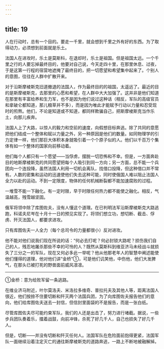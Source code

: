 ```yaml
---
---
---
```

title: 19
---





人在行动时，总有一个目的。要走一千里，就会想到千里之外有好的东西。为了取得动力，必须想到前面就是乐土。

法国人在进攻时，乐土是莫斯科，在退却时，乐土是祖国。但是祖国太远。一个千里之行的人要忘掉最终目的，他要对自己说，今天走四十里，在那里休息、过夜，于是这第一行程的宿营地遮掩了最终目的，把一切愿望和希望集中起来了。个别人的意图，往往在人群中扩散开来。

对于沿斯摩棱斯克旧道撤退的法国人，作为最终目的的祖国，太遥远了。最近的目的是斯摩棱斯克，去那里的心愿和希望，在人群中大大加强了。这并非是他们知道在那里有丰富给养和生力军，也不是因为他们说过这种话（相反，军队的高级官员和拿破仑都知道，那儿粮草并不多），而是因为唯此才能赋予行动以力量和忍受现时的煎熬。他们，不论是知道或不知道，都同样欺骗自己，把斯摩棱斯克当作乐土，向那儿疾奔。

法国人上了大路，以惊人的毅力和空前的速度，向假想目标奔逃。除了共同的意愿把他们结成一个整体和赋以力量之外，另一种原因是他们的数量。如同物理学的引力定律一样，他们那巨大体积本身就吸引着一个个原子似的人。他们以千百万个集体有如一个整体的国家向前移动着。

他们每个人都只有一个愿望——当俘虏，摆脱一切恐怖和不幸。但是，一方面奔赴目的地斯摩棱斯克的共同愿望把每个人吸引到同一方向；另一方面，总不能一个兵团向一个连投降，虽然法国人利用一切机会离队，找借口投降，但这种借口并不常有。人数的密集和运动的迅速使他们失去这种可能，同时使俄国人难以阻止法国人全力以赴的运动。不到一定限度，物体的任何机械断裂都不能加速腐败的过程。

一堆雪不能一下融化。有一定时限，早于时限任何热力都不能使之融化。相反，气温越高，残雪越坚固。

俄军将领中除了库图佐夫，没有人懂这个道理。在已判明法军沿斯摩棱斯克大路逃跑，科诺夫尼岑在十月十一日的预见实现了。将领们想立功，想切断、截击、俘虏、歼灭法国人，都要求进攻。

只有库图佐夫一人全力（每个总司令的力量都很小）反对进攻。

他不能对他们说我们现在所说的话：“何必去打呢？何必封锁大路呢？损伤我们自己的人，残忍地屠杀那些不幸的可怜的人？既然从莫斯科到维亚济马未经战斗就损失了三分之一的军队，现在又何必多此一举呢？他从他那老年人的智慧中阐述能使他们懂得的道理，他对他们讲“金桥”①，可是他们讥笑他，中伤他，他们大发脾气，在那头已被打死的野兽面前威风凛凛。

--------

①金桥：意为给败军留一条逃路。

在维业济马附近，叶尔莫洛夫、米洛拉多维奇、普拉托夫及其他人等，距离法国人很近，他们按捺不住要切断和歼灭两个法国兵团，为了向库图佐夫报告他们的意向，他们给库图佐夫送去一封信，但信封里面袋的不是报告，而是一张白纸。

尽管库图佐夫尽可能约束军队，我们的人还是出击了，努力进行堵截。据说，一些步兵团队奏着乐，擂着战鼓，向前冲锋，杀死了好几千人，自己也损失了好几千人。

但是，切断——并没有切断和歼灭任何人。法国军队在危险面前抱得更紧，法国军队一面继续沿着注定灭亡的通往斯摩棱斯克的道路奔逃，一路上不断地被融解掉。